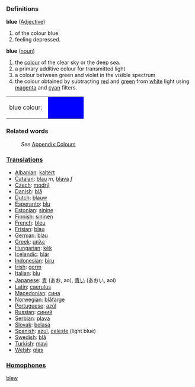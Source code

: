 ===Definitions===
;'''blue''' ([[Adjective]])
# of the colour blue
# feeling depressed.
;'''blue''' ([[noun]])
#the [[color|colour]] of the clear sky or the deep sea.
#a primary additive colour for transmitted light
#a colour between green and violet in the visible spectrum 
#the colour obtained by subtracting [[red]] and [[green]] from [[white]] light using [[magenta]] and [[cyan]] filters.
<table><tr><td>blue colour: &nbsp;</td>
<td bgcolor="#0000FF" width="80">&nbsp; </td></tr></table>

===Related words===
:''See'' [[Wiktionary_Appendix:Colours|Appendix:Colours]]

===[[Translation]]s===

* [[Albanian]]: [[kaltërt]]
* [[Catalan]]: [[blau]] ''m'', [[blava]] ''f''
* [[Czech]]: [[modrý]]
* [[Danish]]: [[blå]]
* [[Dutch]]: [[blauw]]
* [[Esperanto]]: [[blu]]
* [[Estonian]]: [[sinine]]
* [[Finnish]]: [[sininen]]
* [[French]]: [[bleu]]
* [[Frisian]]: [[blau]]
* [[German]]: [[blau]]
* [[Greek]]: [[μπλε]]
* [[Hungarian]]: [[kék]]
* [[Icelandic]]: [[blár]]
* [[Indonesian]]: [[biru]]
* [[Irish]]: [[gorm]]
* [[Italian]]: [[blu]]
* [[Japanese]]: [[青]] (あお, ao), [[青い]] (あおい, aoi)
* [[Latin]]: [[caerulus]]
* [[Macedonian]]: [[сина]]
* [[Norwegian]]: [[blåfarge]]
* [[Portuguese]]: [[azúl]]
* [[Russian]]: [[синий]]
* [[Serbian]]: [[plava]]
* [[Slovak]]: [[belasá]]
* [[Spanish]]: [[azul]], [[celeste]] (light blue)
* [[Swedish]]: [[blå]]
* [[Turkish]]: [[mavi]]
* [[Welsh]]: [[glas]]

===[[Homophone]]s===

[[blew]]